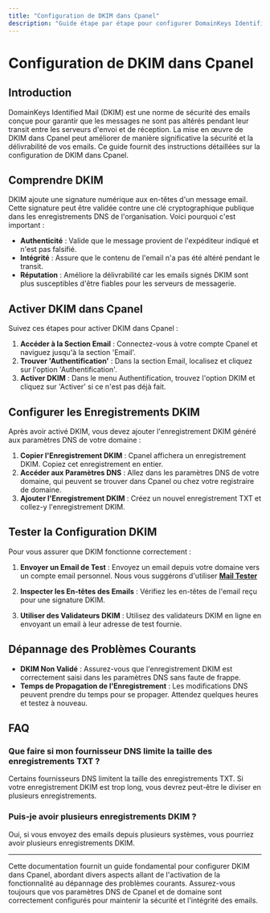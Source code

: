```yaml
---
title: "Configuration de DKIM dans Cpanel"
description: "Guide étape par étape pour configurer DomainKeys Identified Mail (DKIM) dans Cpanel afin d'améliorer la sécurité des emails."
---
```

# Configuration de DKIM dans Cpanel 

## Introduction

DomainKeys Identified Mail (DKIM) est une norme de sécurité des emails conçue pour garantir que les messages ne sont pas altérés pendant leur transit entre les serveurs d'envoi et de réception. La mise en œuvre de DKIM dans Cpanel peut améliorer de manière significative la sécurité et la délivrabilité de vos emails. Ce guide fournit des instructions détaillées sur la configuration de DKIM dans Cpanel.

## <span id="understanding-dkim">Comprendre DKIM</span>

DKIM ajoute une signature numérique aux en-têtes d'un message email. Cette signature peut être validée contre une clé cryptographique publique dans les enregistrements DNS de l'organisation. Voici pourquoi c'est important :

- **Authenticité** : Valide que le message provient de l'expéditeur indiqué et n'est pas falsifié.
- **Intégrité** : Assure que le contenu de l'email n'a pas été altéré pendant le transit.
- **Réputation** : Améliore la délivrabilité car les emails signés DKIM sont plus susceptibles d'être fiables pour les serveurs de messagerie.

## <span id="enabling-dkim">Activer DKIM dans Cpanel</span>

Suivez ces étapes pour activer DKIM dans Cpanel :

1. **Accéder à la Section Email** : Connectez-vous à votre compte Cpanel et naviguez jusqu'à la section 'Email'.
2. **Trouver 'Authentification'** : Dans la section Email, localisez et cliquez sur l'option 'Authentification'.
3. **Activer DKIM** : Dans le menu Authentification, trouvez l'option DKIM et cliquez sur 'Activer' si ce n'est pas déjà fait.

## <span id="configuring-records">Configurer les Enregistrements DKIM</span>

Après avoir activé DKIM, vous devez ajouter l'enregistrement DKIM généré aux paramètres DNS de votre domaine :

1. **Copier l'Enregistrement DKIM** : Cpanel affichera un enregistrement DKIM. Copiez cet enregistrement en entier.
2. **Accéder aux Paramètres DNS** : Allez dans les paramètres DNS de votre domaine, qui peuvent se trouver dans Cpanel ou chez votre registraire de domaine.
3. **Ajouter l'Enregistrement DKIM** : Créez un nouvel enregistrement TXT et collez-y l'enregistrement DKIM.

## <span id="testing-setup">Tester la Configuration DKIM</span>

Pour vous assurer que DKIM fonctionne correctement :

1. **Envoyer un Email de Test** : Envoyez un email depuis votre domaine vers un compte email personnel. Nous vous suggérons d'utiliser <a href="https://www.mail-tester.com" rel="noopener noreferrer nofollow" target="_blank">**Mail Tester**</a>

2. **Inspecter les En-têtes des Emails** : Vérifiez les en-têtes de l'email reçu pour une signature DKIM.
3. **Utiliser des Validateurs DKIM** : Utilisez des validateurs DKIM en ligne en envoyant un email à leur adresse de test fournie.

## <span id="troubleshooting">Dépannage des Problèmes Courants</span>

- **DKIM Non Validé** : Assurez-vous que l'enregistrement DKIM est correctement saisi dans les paramètres DNS sans faute de frappe.
- **Temps de Propagation de l'Enregistrement** : Les modifications DNS peuvent prendre du temps pour se propager. Attendez quelques heures et testez à nouveau.

## <span id="faqs">FAQ</span>

### Que faire si mon fournisseur DNS limite la taille des enregistrements TXT ?
Certains fournisseurs DNS limitent la taille des enregistrements TXT. Si votre enregistrement DKIM est trop long, vous devrez peut-être le diviser en plusieurs enregistrements.

### Puis-je avoir plusieurs enregistrements DKIM ?
Oui, si vous envoyez des emails depuis plusieurs systèmes, vous pourriez avoir plusieurs enregistrements DKIM.

---

Cette documentation fournit un guide fondamental pour configurer DKIM dans Cpanel, abordant divers aspects allant de l'activation de la fonctionnalité au dépannage des problèmes courants. Assurez-vous toujours que vos paramètres DNS de Cpanel et de domaine sont correctement configurés pour maintenir la sécurité et l'intégrité des emails.
